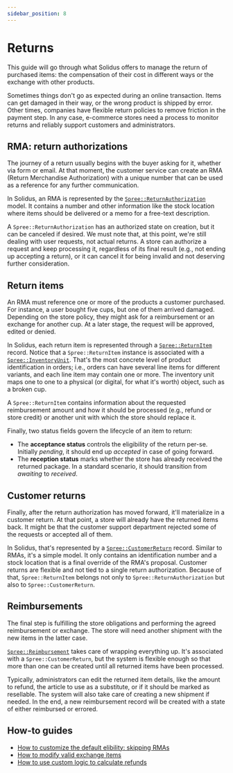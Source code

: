 ```yaml
---
sidebar_position: 8
---
```


# Returns

This guide will go through what Solidus offers to manage the return of
purchased items: the compensation of their cost in different ways or the
exchange with other products.

Sometimes things don't go as expected during an online transaction. Items can
get damaged in their way, or the wrong product is shipped by error. Other
times, companies have flexible return policies to remove friction in the
payment step. In any case, e-commerce stores need a process to monitor returns
and reliably support customers and administrators.

## RMA: return authorizations

The journey of a return usually begins with the buyer asking for it, whether
via form or email. At that moment, the customer service can create an RMA
(Return Merchandise Authorization) with a unique number that can be used as a
reference for any further communication.

In Solidus, an RMA is represented by the
[`Spree::ReturnAuthorization`][return-authorization] model. It contains a
number and other information like the stock location where items should be
delivered or a memo for a free-text description.

A `Spree::ReturnAuthorization` has an authorized state on creation, but it can
be canceled if desired. We must note that, at this point, we're still dealing
with user requests, not actual returns. A store can authorize a request and
keep processing it, regardless of its final result (e.g., not ending up
accepting a return), or it can cancel it for being invalid and not deserving
further consideration.

## Return items

An RMA must reference one or more of the products a customer purchased. For
instance, a user bought five cups, but one of them arrived damaged. Depending
on the store policy, they might ask for a reimbursement or an exchange for
another cup. At a later stage, the request will be approved, edited or denied.

In Solidus, each return item is represented through a
[`Spree::ReturnItem`][return-item] record. Notice that a `Spree::ReturnItem`
instance is associated with a [`Spree::InventoryUnit`][inventory-unit]. That's
the most concrete level of product identification in orders; i.e., orders can
have several line items for different variants, and each line item may contain
one or more. The inventory unit maps one to one to a physical (or digital, for
what it's worth) object, such as a broken cup.

A `Spree::ReturnItem` contains information about the requested reimbursement
amount and how it should be processed (e.g., refund or store credit) or another
unit with which the store should replace it.

Finally, two status fields govern the lifecycle of an item to return:

- The **acceptance status** controls the eligibility of the return per-se. Initially
_pending_, it should end up _accepted_ in case of going forward.
- The **reception status** marks whether the store has already received the
returned package. In a standard scenario, it should transition from _awaiting_
to _received_.

## Customer returns

Finally, after the return authorization has moved forward, it'll materialize in
a customer return. At that point, a store will already have the returned items
back. It might be that the customer support department rejected some of the
requests or accepted all of them.

In Solidus, that's represented by a [`Spree::CustomerReturn`][customer-return]
record. Similar to RMAs, it's a simple model. It only contains an
identification number and a stock location that is a final override of the
RMA's proposal. Customer returns are flexible and not tied to a single return
authorization. Because of that, `Spree::ReturnItem` belongs not only to
`Spree::ReturnAuthorization` but also to `Spree::CustomerReturn`.

## Reimbursements

The final step is fulfilling the store obligations and performing the agreed
reimbursement or exchange. The store will need another shipment with the new
items in the latter case.

[`Spree::Reimbursement`][reimbursement] takes care of wrapping everything up.
It's associated with a `Spree::CustomerReturn`, but the system is flexible
enough so that more than one can be created until all returned items have been
processed.

Typically, administrators can edit the returned item details, like the amount
to refund, the article to use as a substitute, or if it should be marked as
resellable. The system will also take care of creating a new shipment if
needed. In the end, a new reimbursement record will be created with a state of
either reimbursed or errored.

## How-to guides

- [How to customize the default elibility: skipping RMAs][how-to-customize-default-eligibility]
- [How to modify valid exchange items][how-to-modify-valid-exchange-items]
- [How to use custom logic to calculate refunds][how-to-use-custom-logic-to-calculate-refunds]

[return-authorization]: https://github.com/solidusio/solidus/blob/master/core/app/models/spree/return_authorization.rb
[return-item]: https://github.com/solidusio/solidus/blob/master/core/app/models/spree/return_item.rb
[inventory-unit]: https://github.com/solidusio/solidus/blob/master/core/app/models/spree/inventory_unit.rb
[customer-return]: https://github.com/solidusio/solidus/blob/master/core/app/models/spree/customer_return.rb
[reimbursement]: https://github.com/solidusio/solidus/blob/master/core/app/models/spree/reimbursement.rb

[how-to-customize-default-eligibility]: /how-tos/rma_and_returns/how-to-customize-return-eligibility-rules-skipping-rmas.mdx
[how-to-modify-valid-exchange-items]: /how-tos/rma_and_returns/how-to-modify-valid-exchange-items-in-returns.mdx
[how-to-use-custom-logic-to-calculate-refunds]: /how-tos/rma_and_returns/how-to-use-custom-logic-to-calculate-return-refunds.mdx
